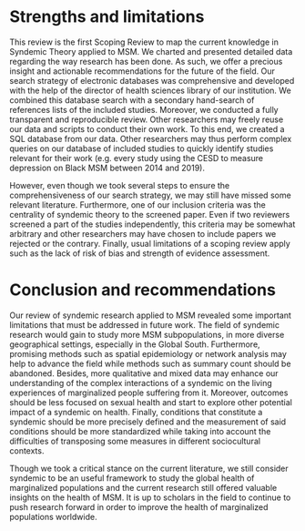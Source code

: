 # Strengths and limitations

This review is the first Scoping Review to map the current knowledge in Syndemic Theory applied to MSM. We charted and presented detailed data regarding the way research has been done. As such, we offer a precious insight and actionable recommendations for the future of the field. Our search strategy of electronic databases was comprehensive and developed with the help of the director of health sciences library of our institution. We combined this database search with a secondary hand-search of references lists of the included studies. Moreover, we conducted a fully transparent and reproducible review. Other researchers may freely reuse our data and scripts to conduct their own work. To this end, we created a SQL database from our data. Other researchers may thus perform complex queries on our database of included studies to quickly identify studies relevant for their work (e.g. every study using the CESD to measure depression on Black MSM between 2014 and 2019).

However, even though we took several steps to ensure the comprehensiveness of our search strategy, we may still have missed some relevant literature. Furthermore, one of our inclusion criteria was the centrality of syndemic theory to the screened paper. Even if two reviewers screened a part of the studies independently, this criteria may be somewhat arbitrary and other researchers may have chosen to include papers we rejected or the contrary. Finally, usual limitations of a scoping review apply such as the lack of risk of bias and strength of evidence assessment.

# Conclusion and recommendations

Our review of syndemic research applied to MSM revealed some important limitations that must be addressed in future work. The field of syndemic research would gain to study more MSM subpopulations, in more diverse geographical settings, especially in the Global South. Furthermore, promising methods such as spatial epidemiology or network analysis may help to advance the field while methods such as summary count should be abandoned. Besides, more qualitative and mixed data may enhance our understanding of the complex interactions of a syndemic on the living experiences of marginalized people suffering from it. Moreover, outcomes should be less focused on sexual health and start to explore other potential impact of a syndemic on health. Finally, conditions that constitute a syndemic should be more precisely defined and the measurement of said conditions should be more standardized while taking into account the difficulties of transposing some measures in different sociocultural contexts.

Though we took a critical stance on the current literature, we still consider syndemic to be an useful framework to study the global health of marginalized populations and the current research still offered valuable insights on the health of MSM. It is up to scholars in the field to continue to push research forward in order to improve the health of marginalized populations worldwide.
